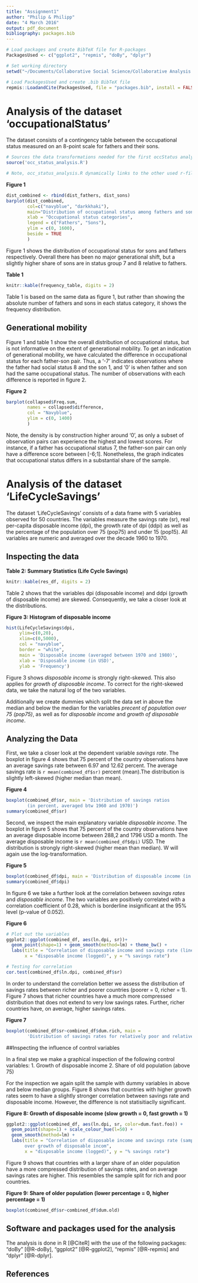 ```yaml
---
title: "Assignment1"
author: "Philip & Philipp"
date: "4 March 2016"
output: pdf_document
bibliography: packages.bib
---
```


```r
# Load packages and create BibTeX file for R-packages
PackagesUsed <- c("ggplot2", "repmis", "doBy", "dplyr")

# Set working directory
setwd("~/Documents/Collaborative Social Science/Collaborative Analysis Assignments/PandP_Ass1")

# Load PackagesUsed and create .bib BibTeX file
repmis::LoadandCite(PackagesUsed, file = "packages.bib", install = FALSE)
```


# Analysis of the dataset 'occupationalStatus'
The dataset consists of a contingency table between the occupational status measured on an 8-point scale for fathers and their sons.  

```r
# Sources the data transformations needed for the first occStatus analysis. 
source('occ_status_analysis.R')

# Note, occ_status_analysis.R dynamically links to the other used r-file: savings_analysis.R. (From pull-request).
```

**Figure 1**
``` r
dist_combined <- rbind(dist_fathers, dist_sons)
barplot(dist_combined, 
        col=c("navyblue", "darkkhaki"),
        main="Distribution of occupational status among fathers and sons",
        xlab = "Occupational status categories",
        legend = c("Fathers", "Sons"),
        ylim = c(0, 1600),
        beside = TRUE
        )
```

Figure 1 shows the distribution of occupational status for sons and fathers respectively. Overall there has been no major generational shift, but a slightly higher share of sons are in status group 7 and 8 relative to fathers. 

**Table 1**
```r
knitr::kable(frequency_table, digits = 2)
```

Table 1 is based on the same data as figure 1, but rather than showing the absolute number of fathers and sons in each status category, it shows the frequency distribution. 

## Generational mobility
Figure 1 and table 1 show the overall distribution of occupational status, but is not informative on the extent of generational mobility. To get an indication of generational mobility, we have calculated the difference in occupational status for each father-son pair. Thus, a '-7' indicates observations where the father had social status 8 and the son 1, and '0' is when father and son had the same occupational status. The number of observations with each difference is reported in figure 2. 

**Figure 2**
```r
barplot(collapsed$Freq.sum, 
        names = collapsed$difference,
        col = "Navyblue",
        ylim = c(0, 1400)
        )
```

Note, the density is by construction higher around '0', as only a subset of observation pairs can experience the highest and lowest scores. For instance, if a father has occupational status 7, the father-son pair can only have a difference score between [-6;1]. Nonetheless, the graph indicates that occupational status differs in a substantial share of the sample. 

# Analysis of the dataset 'LifeCycleSavings'

The dataset 'LifeCycleSavings' consists of a data frame with 5 variables observed for 50 countries. The variables measure the savings rate (sr), real per-capita disposable income (dpi), the growth rate of dpi (ddpi) as well as the percentage of the population over 75 (pop75) and under 15 (pop15). All variables are numeric and averaged over the decade 1960 to 1970.

## Inspecting the data


**Table 2: Summary Statistics (Life Cycle Savings)**
```r
knitr::kable(res_df, digits = 2)
```
  
Table 2 shows that the variables dpi (disposable income) and ddpi (growth of disposable income) are skewed. Consequently, we take a closer look at the distributions.


**Figure 3: Histogram of disposable income**
```r
hist(LifeCycleSavings$dpi,
     ylim=c(0,20),
     xlim=c(0,5000),
     col = "navyblue",
     border = "white",
     main = 'Disposable income (averaged between 1970 and 1980)', 
     xlab = 'Disposable income (in USD)',
     ylab = 'Frequency')
```
  
Figure 3 shows *disposable income* is strongly right-skewed. This also applies for *growth of disposable income*. To correct for the right-skewed data, we take the natural log of the two variables.

Additionally we create dummies which split the data set in above the median and below the median for the variables *precent of population over 75 (pop75)*, as well as for *disposable income* and *growth of disposable income*.

## Analyzing the Data

First, we take a closer look at the dependent variable *savings rate*. The boxplot in figure 4 shows that 75 percent of the country observations have an average savings rate between 6.97 and 12.62 percent. The average savings rate is `r mean(combined_df$sr)` percent (mean).The distribution is slightly left-skewed (higher median than mean).

**Figure 4**
```r
boxplot(combined_df$sr, main = 'Distribution of savings ratios 
        (in percent, averaged btw 1960 and 1970)')
summary(combined_df$sr)
```


Second, we inspect the main explanatory variable *disposable income*. The boxplot in figure 5 shows that 75 percent of the country observations have an average disposable income between 288,2 and 1796 USD a month. The average disposable income is `r mean(combined_df$dpi)` USD. The distribution is strongly right-skewed (higher mean than median). W will again use the log-transformation.

**Figure 5**
```r
boxplot(combined_df$dpi, main = 'Distribution of disposable income (in USD)')
summary(combined_df$dpi)
```

In figure 6 we take a further look at the correlation between *savings rates* and *disposable income*. The two variables are positively correlated with a correlation coefficient of 0.28, which is borderline insignificant at the 95% level (p-value of 0.052).  

**Figure 6**
```r
# Plot out the variables
ggplot2::ggplot(combined_df, aes(ln.dpi, sr))+
  geom_point(shape=1) + geom_smooth(method=lm) + theme_bw() + 
  labs(title = "Correlation of disposable income and savings rate (linear)", 
       x = "disposable income (logged)", y = "% savings rate")

# Testing for correlation
cor.test(combined_df$ln.dpi, combined_df$sr)
```
  
In order to understand the correlation better we assess the distribution of savings rates between richer and poorer countries (poorer = 0, richer = 1). Figure 7 shows that richer countries have a much more compressed distribution that does not extend to very low savings rates. Further, richer countries have, on average, higher savings rates.  

**Figure 7**
```r
boxplot(combined_df$sr~combined_df$dum.rich, main =
        'Distribution of savings rates for relatively poor and relatively rich countries')
```

##Inspecting the influence of control variables

In a final step we make a graphical inspection of the following control variables: 
1. Growth of disposable income 
2. Share of old population (above 75)

For the inspection we again split the sample with dummy variables in above and below median groups. Figure 8 shows that countries with higher growth rates seem to have a slightly stronger correlation between savings rate and disposable income. However, the difference is not statisitiaclly significant.  

**Figure 8: Growth of disposable income (slow growth = 0, fast growth = 1)**
```r
ggplot2::ggplot(combined_df, aes(ln.dpi, sr, color=dum.fast.foo)) +
  geom_point(shape=1) + scale_colour_hue(l=50) + 
  geom_smooth(method=lm) +
  labs(title = "Correlation of disposable income and savings rate (sample splitted 
       over growth of disposable incom", 
       x = "disposable income (logged)", y = "% savings rate")
```
  
Figure 9 shows that countries with a larger share of an older population have a more compressed distribution of savings rates, and on average savings rates are higher. This resembles the sample split for rich and poor countries.

**Figure 9: Share of older population (lower percentage = 0, higher percentage = 1)**
```r
boxplot(combined_df$sr~combined_df$dum.old)
```

## Software and packages used for the analysis
The analysis is done in R [@CiteR] with the use of the following packages: "doBy" [@R-doBy], "ggplot2" [@R-ggplot2], "repmis" [@R-repmis] and "dplyr" [@R-dplyr].

## References
